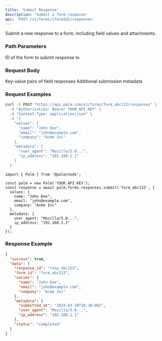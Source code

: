 ```yaml
---
title: 'Submit Response'
description: 'Submit a form response'
api: 'POST /v1/forms/{formId}/responses'
---
```


Submit a new response to a form, including field values and attachments.

### Path Parameters

<ParamField path="formId" type="string" required>
  ID of the form to submit response to
</ParamField>

### Request Body

<ParamField body="values" type="object" required>
  Key-value pairs of field responses
</ParamField>

<ParamField body="metadata" type="object">
  Additional submission metadata
</ParamField>

### Request Examples

<CodeGroup>

```bash cURL
curl -X POST "https://api.palm.com/v1/forms/form_abc123/responses" \
  -H "Authorization: Bearer YOUR_API_KEY" \
  -H "Content-Type: application/json" \
  -d '{
    "values": {
      "name": "John Doe",
      "email": "john@example.com",
      "company": "Acme Inc"
    },
    "metadata": {
      "user_agent": "Mozilla/5.0...",
      "ip_address": "192.168.1.1"
    }
  }'
```

```tsx TypeScript
import { Palm } from '@palm/node';

const palm = new Palm('YOUR_API_KEY');
const response = await palm.forms.responses.submit('form_abc123', {
  values: {
    name: "John Doe",
    email: "john@example.com",
    company: "Acme Inc"
  },
  metadata: {
    user_agent: "Mozilla/5.0...",
    ip_address: "192.168.1.1"
  }
});
```

</CodeGroup>

### Response Example

```json
{
  "success": true,
  "data": {
    "response_id": "resp_abc123",
    "form_id": "form_abc123",
    "values": {
      "name": "John Doe",
      "email": "john@example.com",
      "company": "Acme Inc"
    },
    "metadata": {
      "submitted_at": "2024-03-20T10:30:00Z",
      "user_agent": "Mozilla/5.0...",
      "ip_address": "192.168.1.1"
    },
    "status": "completed"
  }
}
```